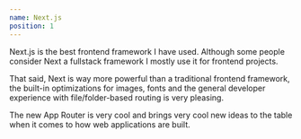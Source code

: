 ```yaml
---
name: Next.js
position: 1
---
```


Next.js is the best frontend framework I have used. Although some people consider Next a fullstack framework I mostly use it for frontend projects.

That said, Next is way more powerful than a traditional frontend framework, the built-in optimizations for images, fonts and the general developer experience with file/folder-based routing is very pleasing.

The new App Router is very cool and brings very cool new ideas to the table when it comes to how web applications are built.
